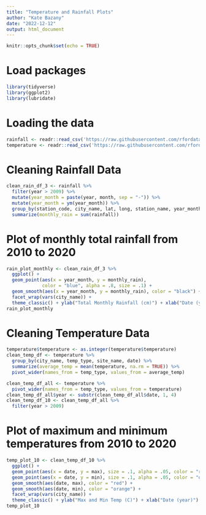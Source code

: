 ```yaml
---
title: "Temperature and Rainfall Plots"
author: "Kate Bazany"
date: "2022-12-12"
output: html_document
---
```


```r
knitr::opts_chunk$set(echo = TRUE)
```

# Load packages

```r
library(tidyverse)
library(ggplot2)
library(lubridate)
```


# Loading the data

```r
rainfall <- readr::read_csv('https://raw.githubusercontent.com/rfordatascience/tidytuesday/master/data/2020/2020-01-07/rainfall.csv')
temperature <- readr::read_csv('https://raw.githubusercontent.com/rfordatascience/tidytuesday/master/data/2020/2020-01-07/temperature.csv')
```


# Cleaning Rainfall Data

```r
clean_rain_df_3 <- rainfall %>%
  filter(year > 2009) %>%
  mutate(year_month = paste(year, month, sep = "-")) %>%
  mutate(year_month = ym(year_month)) %>%
  group_by(station_code, city_name, lat, long, station_name, year_month) %>%
  summarize(monthly_rain = sum(rainfall)) 
```

# Plot of monthly total rainfall from 2010 to 2020

```r
rain_plot_monthly <- clean_rain_df_3 %>%
  ggplot() +
  geom_point(aes(x = year_month, y = monthly_rain), 
             color = "blue", alpha = .8, size = .1) + 
  geom_smooth(aes(x = year_month, y = monthly_rain), color = "black") +
  facet_wrap(vars(city_name)) +
  theme_classic() + ylab("Total Monthly Rainfall (cm)") + xlab("Date (year)")
rain_plot_monthly
```

# Cleaning Temperature Data

```r
temperature$temperature <- as.integer(temperature$temperature)
clean_temp_df <- temperature %>%
  group_by(city_name, temp_type, site_name, date) %>%
  summarize(average_temp = mean(temperature, na.rm = TRUE)) %>%
  pivot_wider(names_from = temp_type, values_from = average_temp)

clean_temp_df_all <- temperature %>% 
  pivot_wider(names_from = temp_type, values_from = temperature)
clean_temp_df_all$year <- substr(clean_temp_df_all$date, 1, 4)
clean_temp_df_10 <- clean_temp_df_all %>%
  filter(year > 2009)
```

# Plot of maximum and minimum temperatures from 2010 to 2020

```r
temp_plot_10 <- clean_temp_df_10 %>%
  ggplot() +
  geom_point(aes(x = date, y = max), size = .1, alpha = .05, color = "red") +
  geom_point(aes(x = date, y = min), size = .1, alpha = .05, color = "orange") +
  geom_smooth(aes(date, max), color = "red") +
  geom_smooth(aes(date, min), color = "orange") +
  facet_wrap(vars(city_name)) +
  theme_classic() + ylab("Max and Min Temp (C)") + xlab("Date (year)")
temp_plot_10 
```
